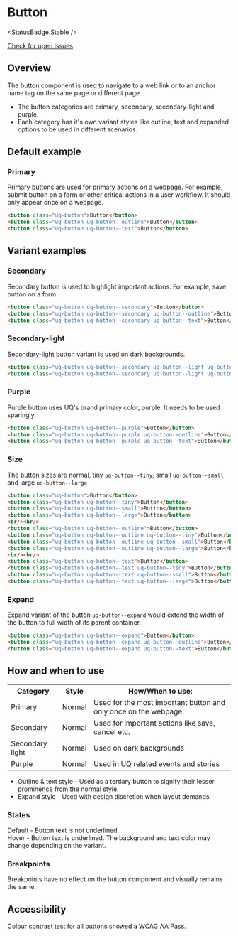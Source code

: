 
# Button

<StatusBadge.Stable />

<a href="https://github.com/uq-its-ss/design-system/issues" class="uq-button uq-button--text" target="_blank">Check for open issues</a>

## Overview

The button component is used to navigate to a web link or to an anchor name tag on the same page or different page. 
- The button categories are primary, secondary, secondary-light and purple. 
- Each category has it's own variant styles like outline, text and expanded options to be used in different scenarios.

## Default example

### Primary

Primary buttons are used for primary actions on a webpage. For example, submit button on a form or other critical actions in a user workflow.
It should only appear once on a webpage.

<Canvas withSource="none">
  <Story id="components-button--primary" />
</Canvas>

```html
<button class="uq-button">Button</button>
<button class="uq-button uq-button--outline">Button</button>
<button class="uq-button uq-button--text">Button</button>
```

## Variant examples

### Secondary

Secondary button is used to highlight important actions. For example, save button on a form.

<Canvas withSource="none">
  <Story id="components-button--secondary" />
</Canvas>

```html
<button class="uq-button uq-button--secondary">Button</button>
<button class="uq-button uq-button--secondary uq-button--outline">Button</button>
<button class="uq-button uq-button--secondary uq-button--text">Button</button>
```

### Secondary-light

Secondary-light button variant is used on dark backgrounds.

<Canvas withSource="none">
  <Story height="70px" id="components-button--secondary-light" />
</Canvas>

```html
<button class="uq-button uq-button--secondary uq-button--light uq-button--outline">Button</button>
<button class="uq-button uq-button--secondary uq-button--light uq-button--text">Button</button>
```

### Purple

Purple button uses UQ's brand primary color, purple. It needs to be used sparingly.

<Canvas withSource="none">
  <Story id="components-button--purple" />
</Canvas>

```html
<button class="uq-button uq-button--purple">Button</button>
<button class="uq-button uq-button--purple uq-button--outline">Button</button>
<button class="uq-button uq-button--purple uq-button--text">Button</button>
```

### Size

The button sizes are normal, tiny `uq-button--tiny`, small `uq-button--small` and large `uq-button--large`

<Canvas withSource="none">
  <Story id="components-button--size" />
</Canvas>

```html
<button class="uq-button">Button</button>
<button class="uq-button uq-button--tiny">Button</button>
<button class="uq-button uq-button--small">Button</button>
<button class="uq-button uq-button--large">Button</button>
<br/><br/>
<button class="uq-button uq-button--outline">Button</button>
<button class="uq-button uq-button--outline uq-button--tiny">Button</button>
<button class="uq-button uq-button--outline uq-button--small">Button</button>
<button class="uq-button uq-button--outline uq-button--large">Button</button>
<br/><br/>
<button class="uq-button uq-button--text">Button</button>
<button class="uq-button uq-button--text uq-button--tiny">Button</button>
<button class="uq-button uq-button--text uq-button--small">Button</button>
<button class="uq-button uq-button--text uq-button--large">Button</button>
```

### Expand

Expand variant of the button `uq-button--expand` would extend the width of the button to full width of its parent container.

<Canvas withSource="none">
  <Story id="components-button--expand" />
</Canvas>

```html
<button class="uq-button uq-button--expand">Button</button>
<button class="uq-button uq-button--expand uq-button--outline">Button</button>
<button class="uq-button uq-button--expand uq-button--text">Button</button>
```

## How and when to use

<table className="uqds-table  uqds-table--card uqds-table--colour">
  <tbody className="uqds-table__body">
    <tr className="uqds-table__mobile-heading">
      <th className="uqds-table__heading">Category</th>
      <th className="uqds-table__heading">Style</th>
      <th className="uqds-table__heading">How/When to use:</th>
    </tr>
    <tr className="uqds-table__row">
      <td className="uqds-table__item" data-title="Category:">Primary</td>
      <td className="uqds-table__item" data-title="Styles:">Normal</td>
      <td className="uqds-table__item" data-title="How/When to use:">Used for the most important button and only once on the webpage.</td>
    </tr>
    <tr className="uqds-table__row">
      <td className="uqds-table__item" data-title="Category:">Secondary</td>
      <td className="uqds-table__item" data-title="Styles:">Normal</td>
      <td className="uqds-table__item" data-title="How/When to use:">Used for important actions like save, cancel etc.</td>
    </tr>
    <tr className="uqds-table__row">
      <td className="uqds-table__item" data-title="Category:">Secondary light</td>
      <td className="uqds-table__item" data-title="Styles:">Normal</td>
      <td className="uqds-table__item" data-title="How/When to use:">Used on dark backgrounds</td>
    </tr>
    <tr className="uqds-table__row">
      <td className="uqds-table__item" data-title="Category:">Purple</td>
      <td className="uqds-table__item" data-title="Styles:">Normal</td>
      <td className="uqds-table__item" data-title="How/When to use:">Used in UQ related events and stories</td>
    </tr>
  </tbody>
</table>

- Outline & text style - Used as a tertiary button to signify their lesser prominence from the normal style.
- Expand style - Used with design discretion when layout demands.

### States

Default - Button text is not underlined. <br />
Hover - Button text is underlined. The background and text color may change depending on the variant.

### Breakpoints

Breakpoints have no effect on the button component and visually remains the same.


## Accessibility

Colour contrast test for all buttons showed a WCAG AA Pass.

